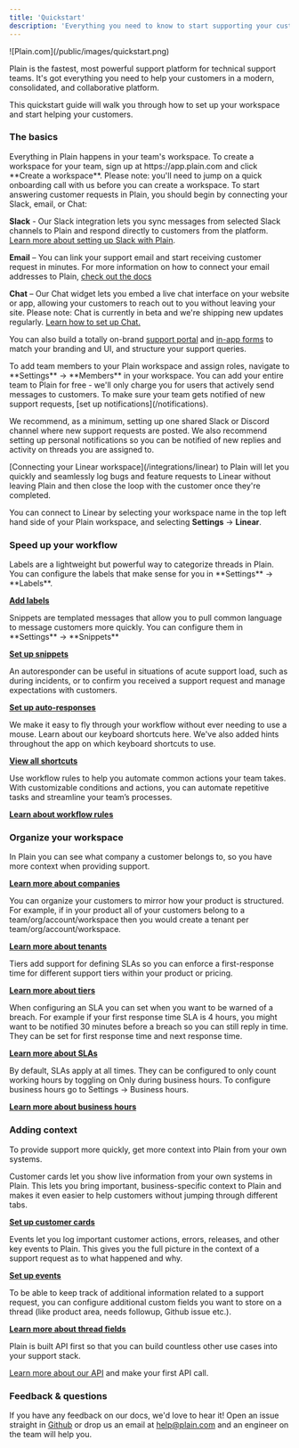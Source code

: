 ```yaml
---
title: 'Quickstart'
description: 'Everything you need to know to start supporting your customers with Plain.'
---
```


<Frame>![Plain.com](/public/images/quickstart.png)</Frame>

Plain is the fastest, most powerful support platform for technical support teams. It's got everything you need to help your customers in a modern, consolidated, and collaborative platform.

This quickstart guide will walk you through how to set up your workspace and start helping your customers.

### The basics

<AccordionGroup>

<Accordion title="Create a workspace" icon="seedling">
Everything in Plain happens in your team's workspace. To create a workspace for your team, sign up at https://app.plain.com and click **Create a workspace**. Please note: you'll need to jump on a quick onboarding call with us before you can create a workspace.

</Accordion>

<Accordion title="Set up your channels" icon="comments">
To start answering customer requests in Plain, you should begin by connecting your Slack, email, or Chat:

**Slack** - Our Slack integration lets you sync messages from selected Slack channels to Plain and respond directly to customers from the platform. [Learn more about setting up Slack with Plain](/slack).

**Email** – You can link your support email and start receiving customer request in minutes. For more information on how to connect your email addresses to Plain, [check out the docs](/email/)

**Chat** – Our Chat widget lets you embed a live chat interface on your website or app, allowing your customers to reach out to you without leaving your site. Please note: Chat is currently in beta and we're shipping new updates regularly. [Learn how to set up Chat.](/chat)

You can also build a totally on-brand [support portal](/headless-support-portal/) and [in-app forms](/contact-forms/) to match your branding and UI, and structure your support queries.

</Accordion>

<Accordion title="Invite your team members" icon="user-plus">
  To add team members to your Plain workspace and assign roles, navigate to **Settings** →
  **Members** in your workspace. You can add your entire team to Plain for free - we'll only charge
  you for users that actively send messages to customers.
</Accordion>

<Accordion title="Set up notifications" icon="bell">
To make sure your team gets notified of new support requests, [set up notifications](/notifications).

We recommend, as a minimum, setting up one shared Slack or Discord channel where new support requests are posted. We also recommend setting up personal notifications so you can be notified of new replies and activity on threads you are assigned to.

</Accordion>

<Accordion title="Connect your Linear workspace" icon="link">
[Connecting your Linear workspace](/integrations/linear) to Plain will let you quickly and seamlessly log bugs and feature requests to Linear without leaving Plain and then close the loop with the customer once they're completed.

You can connect to Linear by selecting your workspace name in the top left hand side of your Plain workspace, and selecting **Settings** → **Linear**.

</Accordion>

</AccordionGroup>

### Speed up your workflow

<AccordionGroup>

<Accordion title="Add labels" icon="tag">
 Labels are a lightweight but powerful way to categorize threads in Plain. You can configure the labels that make sense for you in **Settings** → **Labels**.

[**Add labels**](/labels/)

</Accordion>

<Accordion title="Set up snippets" icon="feather">
 Snippets are templated messages that allow you to pull common language to message customers more
 quickly. You can configure them in **Settings** → **Snippets**

[**Set up snippets**](/snippets/)

</Accordion>

<Accordion title="Add auto-responders" icon="reply">
 An autoresponder can be useful in situations of acute support load, such as during incidents, or to confirm you received a support request and manage expectations with customers.

[**Set up auto-responses**](/auto-responses/)

</Accordion>

<Accordion title="Learn keyboard shortcuts" icon="keyboard">
 We make it easy to fly through your workflow without ever needing to use a mouse. Learn about our
 keyboard shortcuts here. We've also added hints throughout the app on which keyboard shortcuts to
 use.

[**View all shortcuts**](/shortcuts/)

</Accordion>

<Accordion title="Set up workflow rules" icon="computer">
 Use workflow rules to help you automate common actions your team takes. With customizable conditions and actions, you can automate repetitive tasks and streamline your team’s processes.

[**Learn about workflow rules**](/workflow-rules/)

</Accordion>

</AccordionGroup>

### Organize your workspace

<AccordionGroup>

<Accordion title="Companies" icon="building">
 In Plain you can see what company a customer belongs to, so you have more context when providing support.

[**Learn more about companies**](/company-support/)

</Accordion>

<Accordion title="Tenants" icon="house">
 You can organize your customers to mirror how your product is structured. For example, if in your product all of your customers belong to a team/org/account/workspace then you would create a tenant per team/org/account/workspace.

[**Learn more about tenants**](/tenant-support/)

</Accordion>

<Accordion title="Tiers" icon="sort">
 Tiers add support for defining SLAs so you can enforce a first-response time for different support tiers within your product or pricing.

[**Learn more about tiers**](/data-model/)

</Accordion>

<Accordion title="SLAs" icon="clock">
 When configuring an SLA you can set when you want to be warned of a breach. For example if your first response time SLA is 4 hours, you might want to be notified 30 minutes before a breach so you can still reply in time. They can be set for first response time and next response time.

[**Learn more about SLAs**](/tiers#slas/)

</Accordion>

<Accordion title="Business Hours" icon="keyboard">
 By default, SLAs apply at all times. They can be configured to only count working hours by toggling on Only during business hours. To configure business hours go to Settings → Business hours.

[**Learn more about business hours**](/tiers#business-hours/)

</Accordion>

</AccordionGroup>

### Adding context

To provide support more quickly, get more context into Plain from your own systems.

<AccordionGroup>
<Accordion title="Add customer cards" icon="address-card">
Customer cards let you show live information from your own systems in Plain. This lets you bring important, business-specific context to Plain and makes it even easier to help customers without jumping through different tabs.

[**Set up customer cards**](/customer-cards/)

</Accordion>

<Accordion title="Log key events" icon="code">
Events let you log important customer actions, errors, releases, and other key events to Plain. This gives you the full picture in the context of a support request as to what happened and why.

[**Set up events**](/events/)

</Accordion>

<Accordion title="Thread fields" icon="code">
To be able to keep track of additional information related to a support request, you can configure additional custom fields you want to store on a thread (like product area, needs followup, Github issue etc.).

[**Learn more about thread fields**](/thread-fields/)

</Accordion>

<Accordion title="Explore our API" icon="code">
Plain is built API first so that you can build countless other use cases into your support stack.

[Learn more about our API](/api-reference/graphql/) and make your first API call.

</Accordion>

</AccordionGroup>

### Feedback & questions

If you have any feedback on our docs, we'd love to hear it! Open an issue straight in [Github](https://github.com/team-plain/docs) or drop us an email
at [help@plain.com](mailto:help@plain.com) and an engineer on the team will help you.
